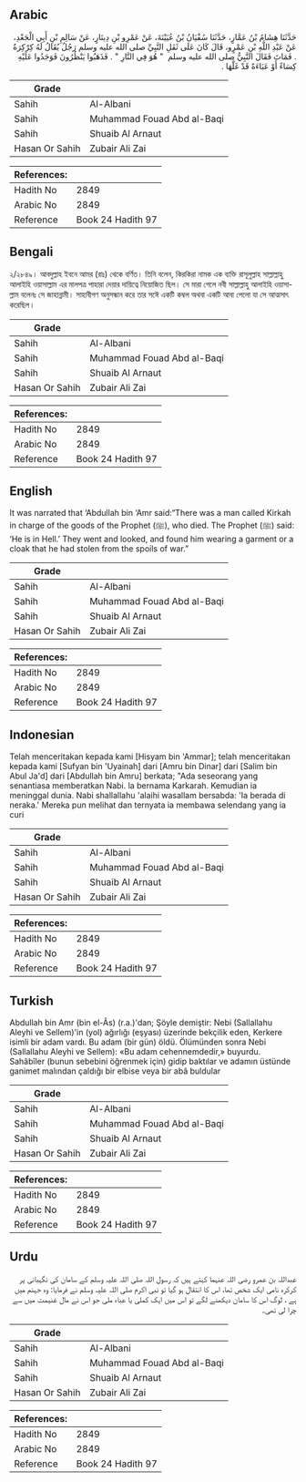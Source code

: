 ## Arabic


<div dir="rtl" lang="ar" style={{fontSize:'larger',backgroundColor:'#f8f9fa',padding:20}}>
حَدَّثَنَا هِشَامُ بْنُ عَمَّارٍ، حَدَّثَنَا سُفْيَانُ بْنُ عُيَيْنَةَ، عَنْ عَمْرِو بْنِ دِينَارٍ، عَنْ سَالِمِ بْنِ أَبِي الْجَعْدِ، عَنْ عَبْدِ اللَّهِ بْنِ عَمْرٍو، قَالَ كَانَ عَلَى ثَقَلِ النَّبِيِّ صلى الله عليه وسلم رَجُلٌ يُقَالُ لَهُ كِرْكِرَةُ ‏.‏ فَمَاتَ فَقَالَ النَّبِيُّ صلى الله عليه وسلم ‏ "‏ هُوَ فِي النَّارِ ‏"‏ ‏.‏ فَذَهَبُوا يَنْظُرُونَ فَوَجَدُوا عَلَيْهِ كِسَاءً أَوْ عَبَاءَةً قَدْ غَلَّهَا ‏.‏
</div>
<div style={{backgroundColor:'#f8f9fa',padding:20, marginBottom: 10}}><table> <thead> <tr> <th>Grade</th> <th></th> </tr> </thead> <tbody> <tr><td>Sahih</td><td>Al-Albani</td></tr><tr><td>Sahih</td><td>Muhammad Fouad Abd al-Baqi</td></tr><tr><td>Sahih</td><td>Shuaib Al Arnaut</td></tr><tr><td>Hasan Or Sahih</td><td>Zubair Ali Zai</td></tr></tbody></table><table> <thead> <tr> <th>References:</th> <th></th> </tr> </thead> <tbody><tr><td>Hadith No</td><td>2849</td></tr><tr><td>Arabic No</td><td>2849</td></tr><tr><td>Reference</td><td>Book 24 Hadith 97</td></tr></tbody></table></div>

## Bengali


<div dir="ltr" lang="bn" style={{fontSize:'larger',backgroundColor:'#f8f9fa',padding:20}}>
২/২৮৪৯। আবদুল্লাহ ইবনে আমর (রাঃ) থেকে বর্ণিত। তিনি বলেন, কিরকিরা নামক এক ব্যক্তি রাসূলুল্লাহ সাল্লাল্লাহু আলাইহি ওয়াসাল্লাম এর মালপত্র পাহারা দেয়ার দায়িত্বে নিয়োজিত ছিল। সে মারা গেলে নবী সাল্লাল্লাহু আলাইহি ওয়াসাল্লাম বলেনঃ সে জাহান্নামী। সাহাবীগণ অনুসন্ধান করে তার সঈে একটি কম্বল অথবা একটি আবা পেলো যা সে আত্মসাৎ করেছিল।
</div>
<div style={{backgroundColor:'#f8f9fa',padding:20, marginBottom: 10}}><table> <thead> <tr> <th>Grade</th> <th></th> </tr> </thead> <tbody> <tr><td>Sahih</td><td>Al-Albani</td></tr><tr><td>Sahih</td><td>Muhammad Fouad Abd al-Baqi</td></tr><tr><td>Sahih</td><td>Shuaib Al Arnaut</td></tr><tr><td>Hasan Or Sahih</td><td>Zubair Ali Zai</td></tr></tbody></table><table> <thead> <tr> <th>References:</th> <th></th> </tr> </thead> <tbody><tr><td>Hadith No</td><td>2849</td></tr><tr><td>Arabic No</td><td>2849</td></tr><tr><td>Reference</td><td>Book 24 Hadith 97</td></tr></tbody></table></div>

## English


<div dir="ltr" lang="en" style={{fontSize:'larger',backgroundColor:'#f8f9fa',padding:20}}>
It was narrated that ‘Abdullah bin ‘Amr said:“There was a man called Kirkah in charge of the goods of the Prophet (ﷺ), who died. The Prophet (ﷺ) said: ‘He is in Hell.’ They went and looked, and found him wearing a garment or a cloak that he had stolen from the spoils of war.”
</div>
<div style={{backgroundColor:'#f8f9fa',padding:20, marginBottom: 10}}><table> <thead> <tr> <th>Grade</th> <th></th> </tr> </thead> <tbody> <tr><td>Sahih</td><td>Al-Albani</td></tr><tr><td>Sahih</td><td>Muhammad Fouad Abd al-Baqi</td></tr><tr><td>Sahih</td><td>Shuaib Al Arnaut</td></tr><tr><td>Hasan Or Sahih</td><td>Zubair Ali Zai</td></tr></tbody></table><table> <thead> <tr> <th>References:</th> <th></th> </tr> </thead> <tbody><tr><td>Hadith No</td><td>2849</td></tr><tr><td>Arabic No</td><td>2849</td></tr><tr><td>Reference</td><td>Book 24 Hadith 97</td></tr></tbody></table></div>

## Indonesian


<div dir="ltr" lang="id" style={{fontSize:'larger',backgroundColor:'#f8f9fa',padding:20}}>
Telah menceritakan kepada kami [Hisyam bin 'Ammar]; telah menceritakan kepada kami [Sufyan bin 'Uyainah] dari [Amru bin Dinar] dari [Salim bin Abul Ja'd] dari [Abdullah bin Amru] berkata; "Ada seseorang yang senantiasa memberatkan Nabi. la bernama Karkarah. Kemudian ia meninggal dunia. Nabi shallallahu 'alaihi wasallam bersabda: 'Ia berada di neraka.' Mereka pun melihat dan ternyata ia membawa selendang yang ia curi
</div>
<div style={{backgroundColor:'#f8f9fa',padding:20, marginBottom: 10}}><table> <thead> <tr> <th>Grade</th> <th></th> </tr> </thead> <tbody> <tr><td>Sahih</td><td>Al-Albani</td></tr><tr><td>Sahih</td><td>Muhammad Fouad Abd al-Baqi</td></tr><tr><td>Sahih</td><td>Shuaib Al Arnaut</td></tr><tr><td>Hasan Or Sahih</td><td>Zubair Ali Zai</td></tr></tbody></table><table> <thead> <tr> <th>References:</th> <th></th> </tr> </thead> <tbody><tr><td>Hadith No</td><td>2849</td></tr><tr><td>Arabic No</td><td>2849</td></tr><tr><td>Reference</td><td>Book 24 Hadith 97</td></tr></tbody></table></div>

## Turkish


<div dir="ltr" lang="tr" style={{fontSize:'larger',backgroundColor:'#f8f9fa',padding:20}}>
Abdullah bin Amr (bin el-Âs) (r.a.)'dan; Şöyle demiştir: Nebi (Sallallahu Aleyhi ve Sellem)'in (yol) ağırlığı (eşyası) üzerinde bekçilik eden, Kerkere isimli bir adam vardı. Bu adam (bir gün) öldü. Ölümünden sonra Nebi (Sallallahu Aleyhi ve Sellem): «Bu adam cehennemdedir,» buyurdu. Sahâbîler (bunun sebebini öğrenmek için) gidip baktılar ve adamın üstünde ganimet malından çaldığı bir elbise veya bir abâ buldular
</div>
<div style={{backgroundColor:'#f8f9fa',padding:20, marginBottom: 10}}><table> <thead> <tr> <th>Grade</th> <th></th> </tr> </thead> <tbody> <tr><td>Sahih</td><td>Al-Albani</td></tr><tr><td>Sahih</td><td>Muhammad Fouad Abd al-Baqi</td></tr><tr><td>Sahih</td><td>Shuaib Al Arnaut</td></tr><tr><td>Hasan Or Sahih</td><td>Zubair Ali Zai</td></tr></tbody></table><table> <thead> <tr> <th>References:</th> <th></th> </tr> </thead> <tbody><tr><td>Hadith No</td><td>2849</td></tr><tr><td>Arabic No</td><td>2849</td></tr><tr><td>Reference</td><td>Book 24 Hadith 97</td></tr></tbody></table></div>

## Urdu


<div dir="rtl" lang="ur" style={{fontSize:'larger',backgroundColor:'#f8f9fa',padding:20}}>
عبداللہ بن عمرو رضی اللہ عنہما کہتے ہیں کہ رسول اللہ صلی اللہ علیہ وسلم کے سامان کی نگہبانی پر کرکرہ نامی ایک شخص تھا، اس کا انتقال ہو گیا تو نبی اکرم صلی اللہ علیہ وسلم نے فرمایا: وہ جہنم میں ہے ، لوگ اس کا سامان دیکھنے لگے تو اس میں ایک کملی یا عباء ملی جو اس نے مال غنیمت میں سے چرا لی تھی۔
</div>
<div style={{backgroundColor:'#f8f9fa',padding:20, marginBottom: 10}}><table> <thead> <tr> <th>Grade</th> <th></th> </tr> </thead> <tbody> <tr><td>Sahih</td><td>Al-Albani</td></tr><tr><td>Sahih</td><td>Muhammad Fouad Abd al-Baqi</td></tr><tr><td>Sahih</td><td>Shuaib Al Arnaut</td></tr><tr><td>Hasan Or Sahih</td><td>Zubair Ali Zai</td></tr></tbody></table><table> <thead> <tr> <th>References:</th> <th></th> </tr> </thead> <tbody><tr><td>Hadith No</td><td>2849</td></tr><tr><td>Arabic No</td><td>2849</td></tr><tr><td>Reference</td><td>Book 24 Hadith 97</td></tr></tbody></table></div>